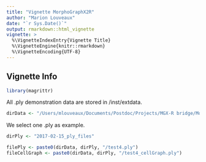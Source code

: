 ```yaml
---
title: "Vignette MorphoGraphX2R"
author: "Marion Louveaux"
date: "`r Sys.Date()`"
output: rmarkdown::html_vignette
vignette: >
  %\VignetteIndexEntry{Vignette Title}
  %\VignetteEngine{knitr::rmarkdown}
  %\VignetteEncoding{UTF-8}
---
```


## Vignette Info

```r
library(magrittr)
```


All .ply demonstration data are stored in /inst/extdata.
```r
dirData <- "/Users/mlouveaux/Documents/Postdoc/Projects/MGX-R bridge/MorphoGraphX2R/inst/extdata/"
```

We select one .ply as example.
```r
dirPly <- "2017-02-15_ply_files"

filePly <- paste0(dirData, dirPly, "/test4.ply")
fileCellGraph <- paste0(dirData, dirPly, "/test4_cellGraph.ply")

```






